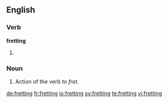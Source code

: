 ==English==

===Verb===
'''fretting'''

# {{present participle of|fret}}

===Noun===
{{en-noun}}

# Action of the verb ''to fret''.

[[de:fretting]]
[[fr:fretting]]
[[io:fretting]]
[[sv:fretting]]
[[te:fretting]]
[[vi:fretting]]